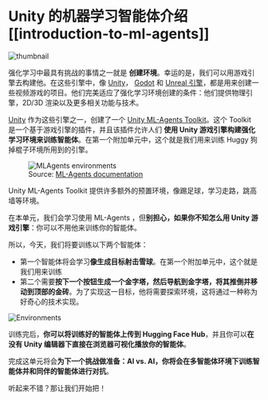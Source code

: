 # Unity 的机器学习智能体介绍 [[introduction-to-ml-agents]]

<img src="https://huggingface.co/datasets/huggingface-deep-rl-course/course-images/resolve/main/en/unit7/thumbnail.png" alt="thumbnail"/>

强化学习中最具有挑战的事情之一就是 **创建环境**。幸运的是，我们可以用游戏引擎去构建他。在这些引擎中，像 [Unity](https://unity.com/)， [Godot](https://godotengine.org/) 和 [Unreal 引擎](https://www.unrealengine.com/)，都是用来创建一些视频游戏的项目。他们完美适应了强化学习环境创建的条件：他们提供物理引擎，2D/3D 渲染以及更多相关功能与技术。


[Unity](https://unity.com/) 作为这些引擎之一，创建了一个 [Unity ML-Agents Toolkit](https://github.com/Unity-Technologies/ml-agents)。这个 Toolkit 是一个基于游戏引擎的插件，并且该插件允许人们 **使用 Unity 游戏引擎构建强化学习环境来训练智能体**。在第一个附加单元中，这个就是我们用来训练 Huggy 狗掉棍子环境所用到的引擎。

<figure>
<img src="https://huggingface.co/datasets/huggingface-deep-rl-course/course-images/resolve/main/en/unit5/example-envs.png" alt="MLAgents environments"/>
<figcaption>Source: <a href="https://github.com/Unity-Technologies/ml-agents">ML-Agents documentation</a></figcaption>
</figure>

Unity ML-Agents Toolkit 提供许多额外的预置环境，像踢足球，学习走路，跳高墙等环境。

在本单元，我们会学习使用 ML-Agents ，但**别担心，如果你不知怎么用 Unity 游戏引擎**：你可以不用他来训练你的智能体。

所以，今天，我们将要训练以下两个智能体：
- 第一个智能体将会学习**像生成目标射击雪球**。在第一个附加单元中，这个就是我们用来训练
- 第二个需要**按下一个按钮生成一个金字塔，然后导航到金字塔，将其推倒并移动到顶部的金砖**。为了实现这一目标，他将需要探索环境，这将通过一种称为好奇心的技术实现。

<img src="https://huggingface.co/datasets/huggingface-deep-rl-course/course-images/resolve/main/en/unit7/envs.png" alt="Environments" />

训练完后，**你可以将训练好的智能体上传到 Hugging Face Hub**，并且你可以**在没有 Unity 编辑器下直接在浏览器可视化播放你的智能体**。

完成这单元将会**为下一个挑战做准备：AI vs. AI，你将会在多智能体环境下训练智能体并和同伴的智能体进行对抗**。

听起来不错？那让我们开始把！